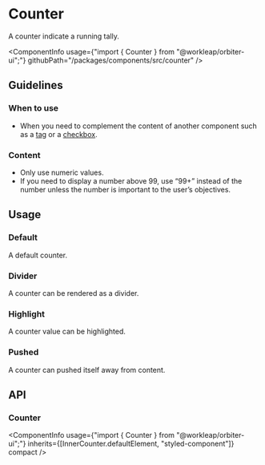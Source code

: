 
<Meta of={CounterStories} />

# Counter

<Tagline>A counter indicate a running tally.</Tagline>

<ComponentInfo
    usage={"import { Counter } from \"@workleap/orbiter-ui\";"}
    githubPath="/packages/components/src/counter"
/>

## Guidelines

### When to use

- When you need to complement the content of another component such as a [tag](?path=/docs/tag--default-story) or a [checkbox](?path=/docs/checkbox--default-story).

### Content

- Only use numeric values.
- If you need to display a number above 99, use “99+” instead of the number unless the number is important to the user’s objectives.

## Usage

### Default

A default counter.

<Canvas of={CounterStories.Default} />

### Divider

A counter can be rendered as a divider.

<Canvas of={CounterStories.Divider} />

### Highlight

A counter value can be highlighted.

<Canvas of={CounterStories.Highlight} />

### Pushed

A counter can pushed itself away from content.

<Canvas of={CounterStories.Pushed} />

## API

### Counter

<ComponentInfo
    usage={"import { Counter } from \"@workleap/orbiter-ui\";"}
    inherits={[InnerCounter.defaultElement, "styled-component"]}
    compact
/>

<ArgTypes of={InnerCounter} sort="alpha" />

